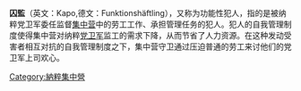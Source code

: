 {{unreferenced|time=2014-10-01T04:52:06+00:00}}
'''囚監'''（英文：Kapo,德文：Funktionshäftling），又称为功能性犯人，指的是被纳粹党卫军委任监督[[集中营|集中营]]中的劳工工作、承担管理任务的犯人。犯人的自我管理制度使得集中营对纳粹[[党卫军|党卫军]]监工的需求下降，从而节省了人力资源。在这种发动受害者相互对抗的自我管理制度之下，集中营守卫通过压迫普通的劳工来讨他们的党卫军上司欢心。

[[Category:納粹集中營|Category:納粹集中營]]
